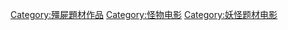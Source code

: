 {{Catmore}}

[[Category:殭屍題材作品|Category:殭屍題材作品]]
[[Category:怪物电影|Category:怪物电影]]
[[Category:妖怪题材电影|Category:妖怪题材电影]]